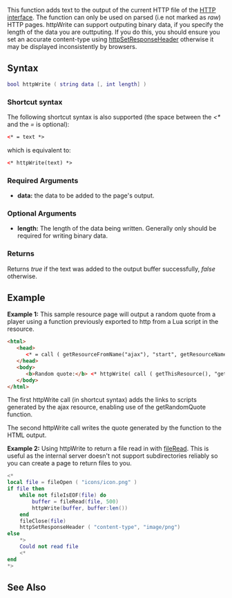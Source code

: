 
{{HTTP function}}
This function adds text to the output of the current HTTP file of the [[/Resource_Web_Access.md|HTTP interface]]. The function can only be used on parsed (i.e not marked as ''raw'') HTTP pages. httpWrite can support outputing binary data, if you specify the length of the data you are outtputing. If you do this, you should ensure you set an accurate content-type using [[/httpSetResponseHeader.md|httpSetResponseHeader]] otherwise it may be displayed inconsistently by browsers.

==Syntax==
<syntaxhighlight lang="lua">
bool httpWrite ( string data [, int length] )
</syntaxhighlight>

===Shortcut syntax===
The following shortcut syntax is also supported (the space between the ''<*'' and the ''='' is optional):
<syntaxhighlight lang="html">
<* = text *>
</syntaxhighlight>
which is equivalent to:
<syntaxhighlight lang="html">
<* httpWrite(text) *>
</syntaxhighlight>

===Required Arguments===
*'''data:''' the data to be added to the page's output.

===Optional Arguments===
*'''length:''' The length of the data being written. Generally only should be required for writing binary data.

===Returns===
Returns ''true'' if the text was added to the output buffer successfully, ''false'' otherwise.

==Example==
'''Example 1:''' This sample resource page will output a random quote from a player using a function previously exported to http from a Lua script in the resource.
<syntaxhighlight lang="html">
<html>
   <head>
      <* = call ( getResourceFromName("ajax"), "start", getResourceName(getThisResource()) ) *>
   </head>
   <body>
      <b>Random quote:</b> <* httpWrite( call ( getThisResource(), "getRandomQuote" ) ) *>
   </body>
</html>
</syntaxhighlight>
The first httpWrite call (in shortcut syntax) adds the links to scripts generated by the ajax resource, enabling use of the getRandomQuote function.

The second httpWrite call writes the quote generated by the function to the HTML output.

'''Example 2:''' Using httpWrite to return a file read in with [[/fileRead.md|fileRead]]. This is useful as the internal server doesn't not support subdirectories reliably so you can create a page to return files to you.
<syntaxhighlight lang="lua">
<*
local file = fileOpen ( "icons/icon.png" )
if file then
	while not fileIsEOF(file) do            
		buffer = fileRead(file, 500)         
		httpWrite(buffer, buffer:len())
	end
	fileClose(file)                           
	httpSetResponseHeader ( "content-type", "image/png")
else
	*>
	Could not read file
	<*
end
*>
</syntaxhighlight>

==See Also==
{{HTTP functions}}